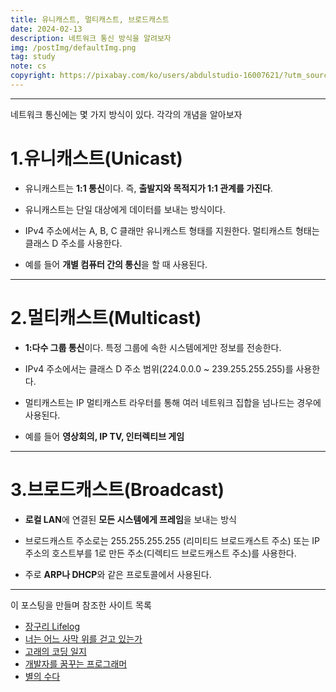 ```yaml
---
title: 유니캐스트, 멀티캐스트, 브로드캐스트
date: 2024-02-13
description: 네트워크 통신 방식을 알려보자
img: /postImg/defaultImg.png
tag: study
note: cs
copyright: https://pixabay.com/ko/users/abdulstudio-16007621/?utm_source=link-attribution&utm_medium=referral&utm_campaign=image&utm_content=5048215
---
```


---

네트워크 통신에는 몇 가지 방식이 있다. 각각의 개념을 알아보자

# 1.유니캐스트(Unicast)

- 유니캐스트는 **1:1 통신**이다.
즉, **출발지와 목적지가 1:1 관계를 가진다**.

- 유니캐스트는 단일 대상에게 데이터를 보내는 방식이다.

- IPv4 주소에서는 A, B, C 클래만 유니캐스트 형태를 지원한다.
멀티캐스트 형태는 클래스 D 주소를 사용한다.

- 예를 들어 **개별 컴퓨터 간의 통신**을 할 때 사용된다.

---

# 2.멀티캐스트(Multicast)

- **1:다수 그룹 통신**이다. 특정 그룹에 속한 시스템에게만 정보를 전송한다.

- IPv4 주소에서는 클래스 D 주소 범위(224.0.0.0 ~ 239.255.255.255)를 사용한다.

- 멀티캐스트는 IP 멀티캐스트 라우터를 통해 여러 네트워크 집합을 넘나드는 경우에 사용된다.

- 예를 들어 **영상회의, IP TV, 인터렉티브 게임**

---

# 3.브로드캐스트(Broadcast)

- **로컬 LAN**에 연결된 **모든 시스템에게 프레임**을 보내는 방식

- 브로드캐스트 주소로는 255.255.255.255 (리미티드 브로드캐스트 주소) 또는 IP 주소의
호스트부를 1로 만든 주소(디렉티드 브로드캐스트 주소)를 사용한다.

- 주로 **ARP나 DHCP**와 같은 프로토콜에서 사용된다.

---

이 포스팅을 만들며 참조한 사이트 목록

- [장구리 Lifelog][장구리 Lifelog]
- [너는 어느 사막 위를 걷고 있는가][너는 어느 사막 위를 걷고 있는가]
- [고래의 코딩 일지][고래의 코딩 일지]
- [개발자를 꿈꾸는 프로그래머][개발자를 꿈꾸는 프로그래머]
- [별의 수다][별의 수다]


[장구리 Lifelog]: https://m.blog.naver.com/hai0416/221599908497
[너는 어느 사막 위를 걷고 있는가]: https://chanelcocolover.tistory.com/entry/UDP%EC%99%80-%EC%9C%A0%EB%8B%88%EC%BA%90%EC%8A%A4%ED%8A%B8-%EB%A9%80%ED%8B%B0%EC%BA%90%EC%8A%A4%ED%8A%B8-%EB%B8%8C%EB%A1%9C%EB%93%9C%EC%BA%90%EC%8A%A4%ED%8A%B8-%EC%95%8C%EC%95%84%EB%B3%B4%EA%B8%B0
[고래의 코딩 일지]: https://rooftoproom-whale.tistory.com/14
[개발자를 꿈꾸는 프로그래머]: https://jwprogramming.tistory.com/29
[별의 수다]: https://m.blog.naver.com/wnrjsxo/221250742423
